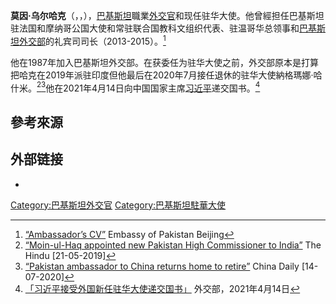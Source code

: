 {{Infobox Ambassador
|name= 莫因·哈克
|honorific-suffix=
|image=
|image_size=
|office= [[巴基斯坦驻华大使列表|巴基斯坦駐華大使]]
|term_start= 2020年8月18日
|term_end = 
|predecessor = [[納格瑪娜·哈什米|納格瑪娜·哈什米]]
|successor = 
|office1= 巴基斯坦駐法國和摩納哥公國大使和常駐聯合國教科文組織代表
|term_start1= 2016年
|term_end1= 2020年
|predecessor1 = Ghalib Iqbal
|successor1 = 空缺<ref>[https://www.thenews.com.pk/print/735356-pakistan-has-no-ambassador-in-france “Pakistan has no ambassador in France”] The News [20-10-2020]</ref>
|office2= 巴基斯坦驻温哥华总领事
|termstart2= 2007年
|termend2= 2010年
|predecessor2= 
|successor2= 
|birth_date = {{birth year and age|1963}}
|birth_place = {{PAK}}
|spouse = 法拉·莫因<ref>[https://www.inbar.int/cn/jzhhjbjstzhdsfrflmy/ “江泽慧会见巴基斯坦驻华大使夫人法拉·莫因”] 国际竹藤组织，2021年1月25日</ref>
|children = 两子一女
|alma_mater=
}}

'''莫因·乌尔哈克'''（{{lang-ur|معین الحق}}，{{lang-en|Moin ul Haque}}，{{bd|1963年||catIdx=Haque}}），[[巴基斯坦|巴基斯坦]]職業[[外交官|外交官]]和现任驻华大使。他曾經担任巴基斯坦驻法国和摩纳哥公国大使和常驻联合国教科文组织代表、驻温哥华总领事和[[巴基斯坦外交部|巴基斯坦外交部]]的礼宾司司长（2013-2015）。<ref>[http://www.pakbj.org/index.php?m=content&c=index&a=show&catid=29&id=30 “Ambassador’s CV”] {{Wayback|url=http://www.pakbj.org/index.php?m=content&c=index&a=show&catid=29&id=30 |date=20201027230549 }} Embassy of Pakistan Beijing</ref>

他在1987年加入巴基斯坦外交部。在获委任为驻华大使之前，外交部原本是打算把哈克在2019年派驻印度但他最后在2020年7月接任退休的驻华大使納格瑪娜·哈什米。<ref>[https://www.thehindu.com/news/international/moin-ul-haq-appointed-new-pakistan-high-commissioner-to-india/article27194228.ece “Moin-ul-Haq appointed new Pakistan High Commissioner to India”] {{Wayback|url=https://www.thehindu.com/news/international/moin-ul-haq-appointed-new-pakistan-high-commissioner-to-india/article27194228.ece |date=20201108000444 }} The Hindu [21-05-2019]</ref><ref>[https://www.chinadaily.com.cn/a/202007/14/WS5f0d9e42a3108348172596a4.html “Pakistan ambassador to China returns home to retire”] {{Wayback|url=https://www.chinadaily.com.cn/a/202007/14/WS5f0d9e42a3108348172596a4.html |date=20200929034020 }} China Daily [14-07-2020]</ref>他在2021年4月14日向中国国家主席[[习近平|习近平]]递交国书。<ref>[https://www.fmprc.gov.cn/web/ziliao_674904/zt_674979/dnzt_674981/qtzt/kjgzbdfyyq_699171/t1868908.shtml 「习近平接受外国新任驻华大使递交国书」] {{Wayback|url=https://www.fmprc.gov.cn/web/ziliao_674904/zt_674979/dnzt_674981/qtzt/kjgzbdfyyq_699171/t1868908.shtml |date=20210415051614 }} 外交部，2021年4月14日</ref>

== 參考來源 ==
{{reflist}}

== 外部链接 ==
* {{Twitter|PakAmbChina}}

{{DEFAULTSORT: Haque, Moin ul}}
[[Category:巴基斯坦外交官|Category:巴基斯坦外交官]]
[[Category:巴基斯坦駐華大使|Category:巴基斯坦駐華大使]]